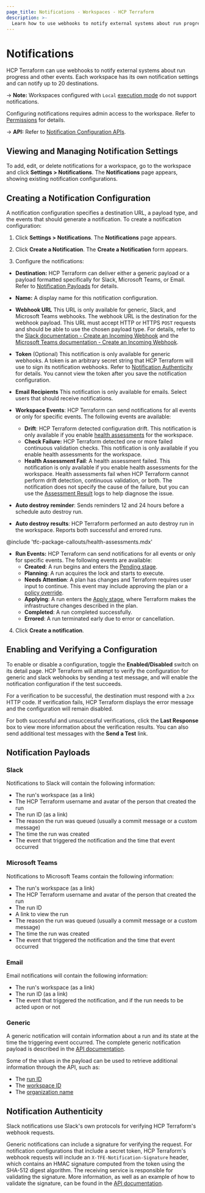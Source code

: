 ```yaml
---
page_title: Notifications - Workspaces - HCP Terraform
description: >-
  Learn how to use webhooks to notify external systems about run progress and other events. Create and enable workspace notifications.
---
```


# Notifications

HCP Terraform can use webhooks to notify external systems about run progress and other events. Each workspace has its own notification settings and can notify up to 20 destinations.

-> **Note:** Workspaces configured with `Local` [execution mode](/terraform/cloud-docs/workspaces/settings#execution-mode) do not support notifications.

Configuring notifications requires admin access to the workspace. Refer to [Permissions](/terraform/cloud-docs/users-teams-organizations/permissions) for details.

[permissions-citation]: #intentionally-unused---keep-for-maintainers

-> **API:** Refer to [Notification Configuration APIs](/terraform/cloud-docs/api-docs/notification-configurations).

## Viewing and Managing Notification Settings

To add, edit, or delete notifications for a workspace, go to the workspace and click **Settings > Notifications**. The **Notifications** page appears, showing existing notification configurations.

## Creating a Notification Configuration

A notification configuration specifies a destination URL, a payload type, and the events that should generate a notification. To create a notification configuration:

1.  Click **Settings > Notifications**. The **Notifications** page appears.

2.  Click **Create a Notification**. The **Create a Notification** form appears.

3.  Configure the notifications:

- **Destination:** HCP Terraform can deliver either a generic payload or a payload formatted specifically for Slack, Microsoft Teams, or Email. Refer to [Notification Payloads](#notification-payloads) for details.
- **Name:** A display name for this notification configuration.
- **Webhook URL** This URL is only available for generic, Slack, and Microsoft Teams webhooks. The webhook URL is the destination for the webhook payload. This URL must accept HTTP or HTTPS `POST` requests and should be able to use the chosen payload type. For details, refer to the [Slack documentation - Create an Incoming Webhook](https://api.slack.com/messaging/webhooks#create_a_webhook) and the [Microsoft Teams documentation - Create an Incoming Webhook](https://docs.microsoft.com/en-us/microsoftteams/platform/webhooks-and-connectors/how-to/add-incoming-webhook).
- **Token** (Optional) This notification is only available for generic webhooks. A token is an arbitrary secret string that HCP Terraform will use to sign its notification webhooks. Refer to [Notification Authenticity][inpage-hmac] for details. You cannot view the token after you save the notification configuration.
- **Email Recipients** This notification is only available for emails. Select users that should receive notifications.

- **Workspace Events**: HCP Terraform can send notifications for all events or only for specific events. The following events are available:

  - **Drift**: HCP Terraform detected configuration drift. This notification is only available if you enable [health assessments](/terraform/cloud-docs/workspaces/health) for the workspace.
  - **Check Failure:** HCP Terraform detected one or more failed continuous validation checks. This notification is only available if you enable health assessments for the workspace.
  - **Health Assessment Fail**: A health assessment failed. This notification is only available if you enable health assessments for the workspace. Health assessments fail when HCP Terraform cannot perform drift detection, continuous validation, or both. The notification does not specify the cause of the failure, but you can use the [Assessment Result](/terraform/cloud-docs/api-docs/assessment-results) logs to help diagnose the issue.
- **Auto destroy reminder**: Sends reminders 12 and 24 hours before a schedule auto destroy run.
- **Auto destroy results**: HCP Terraform performed an auto destroy run in the workspace. Reports both successful and errored runs.

<!-- BEGIN: TFC:only name:pnp-callout -->
@include 'tfc-package-callouts/health-assessments.mdx'
<!-- END: TFC:only name:pnp-callout -->

- **Run Events:** HCP Terraform can send notifications for all events or only for specific events. The following events are available:
  - **Created**: A run begins and enters the [Pending stage](/terraform/enterprise/run/states#the-pending-stage).
  - **Planning**: A run acquires the lock and starts to execute.
  - **Needs Attention**: A plan has changes and Terraform requires user input to continue. This event may include approving the plan or a [policy override](/terraform/enterprise/run/states#the-policy-check-stage).
  - **Applying**: A run enters the [Apply stage](/terraform/enterprise/run/states#the-apply-stage), where Terraform makes the infrastructure changes described in the plan.
  - **Completed**: A run completed successfully.
  - **Errored**: A run terminated early due to error or cancellation.

4.  Click **Create a notification**.


## Enabling and Verifying a Configuration

To enable or disable a configuration, toggle the **Enabled/Disabled** switch on its detail page. HCP Terraform will attempt to verify the configuration for generic and slack webhooks by sending a test message, and will enable the notification configuration if the test succeeds.

For a verification to be successful, the destination must respond with a `2xx` HTTP code. If verification fails, HCP Terraform displays the error message and the configuration will remain disabled.

For both successful and unsuccessful verifications, click the **Last Response** box to view more information about the verification results. You can also send additional test messages with the **Send a Test** link.

## Notification Payloads

### Slack

Notifications to Slack will contain the following information:

- The run's workspace (as a link)
- The HCP Terraform username and avatar of the person that created the run
- The run ID (as a link)
- The reason the run was queued (usually a commit message or a custom message)
- The time the run was created
- The event that triggered the notification and the time that event occurred

### Microsoft Teams

Notifications to Microsoft Teams contain the following information:

- The run's workspace (as a link)
- The HCP Terraform username and avatar of the person that created the run
- The run ID
- A link to view the run
- The reason the run was queued (usually a commit message or a custom message)
- The time the run was created
- The event that triggered the notification and the time that event occurred

### Email

Email notifications will contain the following information:

- The run's workspace (as a link)
- The run ID (as a link)
- The event that triggered the notification, and if the run needs to be acted upon or not

### Generic

A generic notification will contain information about a run and its state at the time the triggering event occurred. The complete generic notification payload is described in the [API documentation][generic-payload].

[generic-payload]: /terraform/cloud-docs/api-docs/notification-configurations#notification-payload

Some of the values in the payload can be used to retrieve additional information through the API, such as:

- The [run ID](/terraform/cloud-docs/api-docs/run#get-run-details)
- The [workspace ID](/terraform/cloud-docs/api-docs/workspaces#list-workspaces)
- The [organization name](/terraform/cloud-docs/api-docs/organizations#show-an-organization)

## Notification Authenticity

[inpage-hmac]: #notification-authenticity

Slack notifications use Slack's own protocols for verifying HCP Terraform's webhook requests.

Generic notifications can include a signature for verifying the request. For notification configurations that include a secret token, HCP Terraform's webhook requests will include an `X-TFE-Notification-Signature` header, which contains an HMAC signature computed from the token using the SHA-512 digest algorithm. The receiving service is responsible for validating the signature. More information, as well as an example of how to validate the signature, can be found in the [API documentation](/terraform/cloud-docs/api-docs/notification-configurations#notification-authenticity).
